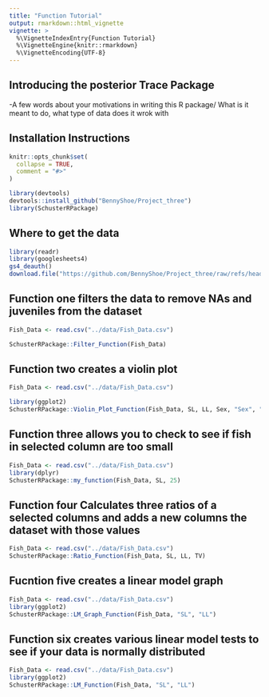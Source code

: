 ```yaml
---
title: "Function Tutorial"
output: rmarkdown::html_vignette
vignette: >
  %\VignetteIndexEntry{Function Tutorial}
  %\VignetteEngine{knitr::rmarkdown}
  %\VignetteEncoding{UTF-8}
---
```



## Introducing the posterior Trace Package 
-A few words about your motivations in writing this R package/ What is it meant to do, what type of data does it wrok with 

## Installation Instructions 

```r
knitr::opts_chunk$set(
  collapse = TRUE,
  comment = "#>"
)
```

```r
library(devtools)
devtools::install_github("BennyShoe/Project_three")
library(SchusterRPackage)
```

## Where to get the data 
```r
library(readr)
library(googlesheets4)
gs4_deauth()
download.file("https://github.com/BennyShoe/Project_three/raw/refs/heads/main/data/R_Project1_Our_Data.csv","/cloud/project/data/Fish_Data.csv")

```


## Function one filters the data to remove NAs and juveniles from the dataset
```r

Fish_Data <- read.csv("../data/Fish_Data.csv")

SchusterRPackage::Filter_Function(Fish_Data)
```
## Function two creates a violin plot 
```r

Fish_Data <- read.csv("../data/Fish_Data.csv")

library(ggplot2)
SchusterRPackage::Violin_Plot_Function(Fish_Data, SL, LL, Sex, "Sex", "SL", "LL")

```

## Function three allows you to check to see if fish in selected column are too small
```r
Fish_Data <- read.csv("../data/Fish_Data.csv")
library(dplyr)
SchusterRPackage::my_function(Fish_Data, SL, 25)

```

## Function four Calculates three ratios of a selected columns and adds a new columns the dataset with those values
```r

Fish_Data <- read.csv("../data/Fish_Data.csv")
SchusterRPackage::Ratio_Function(Fish_Data, SL, LL, TV)

```

## Fucntion five creates a linear model graph
```r
Fish_Data <- read.csv("../data/Fish_Data.csv")
library(ggplot2)
SchusterRPackage::LM_Graph_Function(Fish_Data, "SL", "LL")

```

## Function six creates  various linear model tests to see if your data is normally distributed
```r
Fish_Data <- read.csv("../data/Fish_Data.csv")
library(ggplot2)
SchusterRPackage::LM_Function(Fish_Data, "SL", "LL")

```
